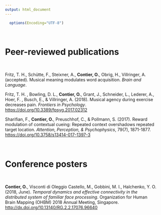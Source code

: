 ```yaml
---
output: html_document
---
```


```r
  options(Encoding="UTF-8")
```


<br/>

# Peer-reviewed publications

<br/>

<p class="hangingindent">
  Fritz, T. H., Schütte, F., Steixner, A., **Contier, O.**, Obrig, H., Villringer, A. (accepted). Musical meaning modulates word acquisition. *Brain and Language*.
</p>

<p class="hangingindent">
  Fritz, T. H. , Bowling, D. L., **Contier, O.**, Grant, J., Schneider, L., Lederer, A., Hoer, F. , Busch, E., & Villringer, A. (2018). Musical agency during exercise decreases pain. *Frontiers in Psychology*. <a href="https://doi.org/10.3389/fpsyg.2017.02312"> https://doi.org/10.3389/fpsyg.2017.02312</a>
</p>


<p class="hangingindent"> Sharifian, F., **Contier, O.**, Preuschhof, C., & Pollmann, S. (2017). Reward modulation of contextual cueing: Repeated context overshadows repeated target location. *Attention, Perception, & Psychophysics*, 79(7), 1871-1877. <a href="https://doi.org/10.3758/s13414-017-1397-3"> https://doi.org/10.3758/s13414-017-1397-3</a></p>


<br/>

# Conference posters

<br/>

<p class="hangingindent"> **Contier, O.**, Visconti di Oleggio Castello, M., Gobbini, M. I., Halchenko, Y. O. (2018, June). *Temporal dynamics and effective connectivity in the distributed system of familiar face processing*. Organization for Human Brain Mapping (OHBM) 2018 Annual Meeting, Singapore. <a href="http://dx.doi.org/10.13140/RG.2.2.17076.96640"> http://dx.doi.org/10.13140/RG.2.2.17076.96640</a></p>
